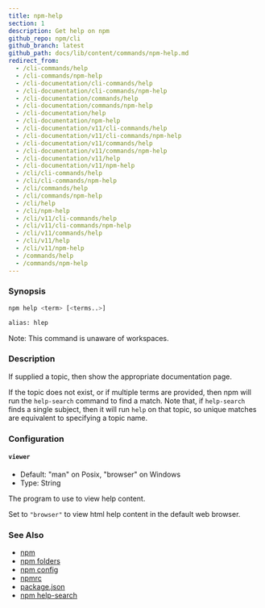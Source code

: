 ```yaml
---
title: npm-help
section: 1
description: Get help on npm
github_repo: npm/cli
github_branch: latest
github_path: docs/lib/content/commands/npm-help.md
redirect_from:
  - /cli-commands/help
  - /cli-commands/npm-help
  - /cli-documentation/cli-commands/help
  - /cli-documentation/cli-commands/npm-help
  - /cli-documentation/commands/help
  - /cli-documentation/commands/npm-help
  - /cli-documentation/help
  - /cli-documentation/npm-help
  - /cli-documentation/v11/cli-commands/help
  - /cli-documentation/v11/cli-commands/npm-help
  - /cli-documentation/v11/commands/help
  - /cli-documentation/v11/commands/npm-help
  - /cli-documentation/v11/help
  - /cli-documentation/v11/npm-help
  - /cli/cli-commands/help
  - /cli/cli-commands/npm-help
  - /cli/commands/help
  - /cli/commands/npm-help
  - /cli/help
  - /cli/npm-help
  - /cli/v11/cli-commands/help
  - /cli/v11/cli-commands/npm-help
  - /cli/v11/commands/help
  - /cli/v11/help
  - /cli/v11/npm-help
  - /commands/help
  - /commands/npm-help
---
```


### Synopsis

```bash
npm help <term> [<terms..>]

alias: hlep
```

Note: This command is unaware of workspaces.

### Description

If supplied a topic, then show the appropriate documentation page.

If the topic does not exist, or if multiple terms are provided, then npm will run the `help-search` command to find a match. Note that, if `help-search` finds a single subject, then it will run `help` on that topic, so unique matches are equivalent to specifying a topic name.

### Configuration

#### `viewer`

- Default: "man" on Posix, "browser" on Windows
- Type: String

The program to use to view help content.

Set to `"browser"` to view html help content in the default web browser.

### See Also

- [npm](/cli/v11/commands/npm)
- [npm folders](/cli/v11/configuring-npm/folders)
- [npm config](/cli/v11/commands/npm-config)
- [npmrc](/cli/v11/configuring-npm/npmrc)
- [package.json](/cli/v11/configuring-npm/package-json)
- [npm help-search](/cli/v11/commands/npm-help-search)
